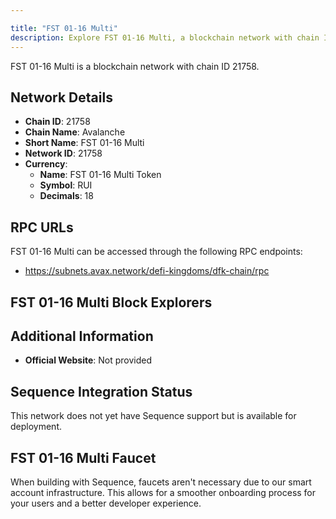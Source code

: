 ```yaml
---

title: "FST 01-16 Multi"
description: Explore FST 01-16 Multi, a blockchain network with chain ID 21758. Learn about its native currency, FST 01-16 Multi Token, and how to interact with the network.
---
```




FST 01-16 Multi is a blockchain network with chain ID 21758.

## Network Details

- **Chain ID**: 21758
- **Chain Name**: Avalanche
- **Short Name**: FST 01-16 Multi
- **Network ID**: 21758
- **Currency**: 
  - **Name**: FST 01-16 Multi Token
  - **Symbol**: RUI
  - **Decimals**: 18

## RPC URLs

FST 01-16 Multi can be accessed through the following RPC endpoints:

- https://subnets.avax.network/defi-kingdoms/dfk-chain/rpc

## FST 01-16 Multi Block Explorers



## Additional Information

- **Official Website**: Not provided

## Sequence Integration Status

This network does not yet have Sequence support but is available for deployment.

## FST 01-16 Multi Faucet

When building with Sequence, faucets aren't necessary due to our smart account infrastructure. This allows for a smoother onboarding process for your users and a better developer experience.
